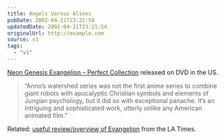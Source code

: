 ```yaml
---
title: Angels Versus Aliens
pubDate: 2002-04-21T23:21:54
updatedDate: 2002-04-21T23:21:54
originalUrl: http://example.com
source: v1
tags:
  - "v1"
---
```


[Neon Genesis Evangelion &#8211; Perfect Collection][1] released on DVD in the US.

> &#8220;Anno&#8217;s watershed series was not the first anime series to combine giant robots with apocalyptic Christian symbols and elements of Jungian psychology, but it did so with exceptional panache. It&#8217;s an intriguing and sophisticated work, utterly unlike any American animated film.&#8221;

Related: [useful review/overview of Evangelion][2] from the LA Times.

[1]: http://www.amazon.com/exec/obidos/ASIN/B0000639E0/ohsky07 "Neon Genesis Evangelion - Perfect Collection DVD box set on amazon.com"
[2]: http://www.latimes.com/entertainment/printedition/calendar/la-000025433apr10.story "Overview/review of Neon Genesis Evangelion (aka Shinseiki Evangelion) from the LA Times"
